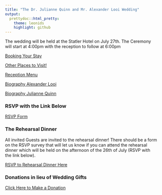 ```yaml
---
title: "The Dr. Julianne Quinn and Mr. Alexander Looi Wedding"
output:
  prettydoc::html_pretty:
    theme: leonids
    highlight: github
---
```


The wedding will be held at the Statler Hotel on July 27th.
The Ceremony will start at 4:00pm with the reception to follow at 6:00pm

[Booking Your Stay](WeddingHotels.html)  

[Other Places to Visit!](OtherPlacestoVisit.html)

[Reception Menu](Menu.html)

[Biography Alexander Looi](AlexanderLooi.html)

[Biography Julianne Quinn](JulianneQuinn.html)

### RSVP with the Link Below
[RSVP Form](https://docs.google.com/forms/d/e/1FAIpQLSfVKBIurh6tgx1NoQBEIHvTNE2z0WUEf48MGI-Gfik3m6Y6QQ/viewform?usp=pp_url)

### The Rehearsal Dinner
All invited Guests are invited to the rehearsal dinner! There should be a form on the RSVP survey that will let us know if you can attend the rehearsal dinner which will be held on the afternoon of the 26th of July (RSVP with the link below). 

[RSVP to Rehearsal Dinner Here](https://docs.google.com/forms/d/e/1FAIpQLSdocy75IXp6-w3UCy0vlKSj-YhxBpO2aLbz6PIR77OdVZ6T2g/viewform?usp=sf_linkk)
<!--More information can be found in the link below.

[Rehearsal Dinner](RehearsalDinner.html)
-->

### Donations in lieu of Wedding Gifts
[Click Here to Make a Donation](Donations.html)
